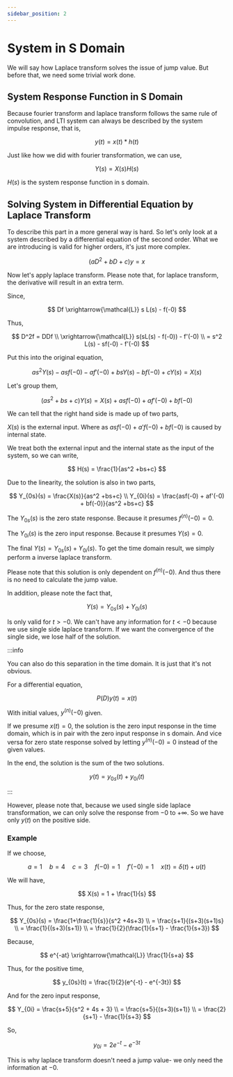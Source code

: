 ```yaml
---
sidebar_position: 2
---
```


# System in S Domain

We will say how Laplace transform solves the issue of jump value. But before that, we need some trivial work done.

## System Response Function in S Domain

Because fourier transform and laplace transform follows the same rule of convolution, and LTI system can always be described by the system impulse response, that is,

$$
y(t) = x(t) \ast h(t)
$$

Just like how we did with fourier transformation, we can use,

$$
Y(s) = X(s)H(s)
$$

$H(s)$ is the system response function in s domain.

## Solving System in Differential Equation by Laplace Transform

To describe this part in a more general way is hard. So let's only look at a system described by a differential equation of the second order. What we are introducing is valid for higher orders, it's just more complex.

$$
(aD^2+bD+c)y = x
$$

Now let's apply laplace transform. Please note that, for laplace transform, the derivative will result in an extra term.

Since,

$$
Df \xrightarrow{\mathcal{L}} s L(s) - f(-0)
$$

Thus,

$$
D^2f = DDf \\
\xrightarrow{\mathcal{L}} s(sL(s) - f(-0)) - f'(-0) \\
= s^2 L(s) - sf(-0) - f'(-0)
$$

Put this into the original equation,

$$
as^2 Y(s) - asf(-0) - af'(-0) + b s Y(s) - bf(-0) + c Y(s) = X(s)
$$

Let's group them,

$$
(as^2 + bs + c) Y(s) = X(s) + asf(-0) + af'(-0) + bf(-0)
$$

We can tell that the right hand side is made up of two parts,

$X(s)$ is the external input. Where as $asf(-0) + a'f(-0) + bf(-0)$ is caused by internal state.

We treat both the external input and the internal state as the input of the system, so we can write,

$$
H(s) = \frac{1}{as^2 +bs+c}
$$

Due to the linearity, the solution is also in two parts,

$$
Y_{0s}(s) = \frac{X(s)}{as^2 +bs+c} \\
Y_{0i}(s) = \frac{asf(-0) + af'(-0) + bf(-0)}{as^2 +bs+c}
$$

The $Y_{0s}(s)$ is the zero state response. Because it presumes $f^{(n)}(-0) = 0$.

The $Y_{0i}(s)$ is the zero input response. Because it presumes $Y(s) = 0$.

The final $Y(s) = Y_{0s}(s) + Y_{0i}(s)$. To get the time domain result, we simply perform a inverse laplace transform.

Please note that this solution is only dependent on $f^{(n)}(-0)$. And thus there is no need to calculate the jump value.

In addition, please note the fact that,

$$
Y(s) = Y_{0s}(s) + Y_{0i}(s)
$$

Is only valid for $t > -0$. We can't have any information for $t < -0$ because we use single side laplace transform. If we want the convergence of the single side, we lose half of the solution.

:::info

You can also do this separation in the time domain. It is just that it's not obvious.

For a differential equation,

$$
P(D)y(t) = x(t)
$$

With initial values, $y^{(n)}(-0)$ given.

If we presume $x(t) = 0$, the solution is the zero input response in the time domain, which is in pair with the zero input response in s domain. And vice versa for zero state response solved by letting $y^{(n)}(-0)=0$ instead of the given values.

In the end, the solution is the sum of the two solutions.

$$
y(t) = y_{0s}(t) + y_{0i}(t)
$$

:::

However, please note that, because we used single side laplace transformation, we can only solve the response from $-0$ to $+\infty$. So we have only $y(t)$ on the positive side.

### Example

If we choose,

$$
a = 1 \quad  b = 4 \quad c = 3 \quad f(-0) = 1 \quad f'(-0) =1 \quad x(t) = \delta(t) + u(t)
$$

We will have,

$$
X(s) = 1 + \frac{1}{s}
$$

Thus, for the zero state response,

$$
Y_{0s}(s) = \frac{1+\frac{1}{s}}{s^2 +4s+3} \\
= \frac{s+1}{(s+3)(s+1)s} \\
= \frac{1}{(s+3)(s+1)} \\
= \frac{1}{2}(\frac{1}{s+1} - \frac{1}{s+3})
$$

Because,

$$
e^{-at} \xrightarrow{\mathcal{L}} \frac{1}{s+a}
$$

Thus, for the positive time,

$$
y_{0s}(t) = \frac{1}{2}(e^{-t} - e^{-3t})
$$

And for the zero input response,

$$
Y_{0i} = \frac{s+5}{s^2 + 4s + 3} \\
= \frac{s+5}{(s+3)(s+1)} \\
= \frac{2}{s+1} - \frac{1}{s+3}
$$

So,

$$
y_{0i} = 2 e^{-t} - e^{-3t}
$$

This is why laplace transform doesn't need a jump value- we only need the information at $-0$.
